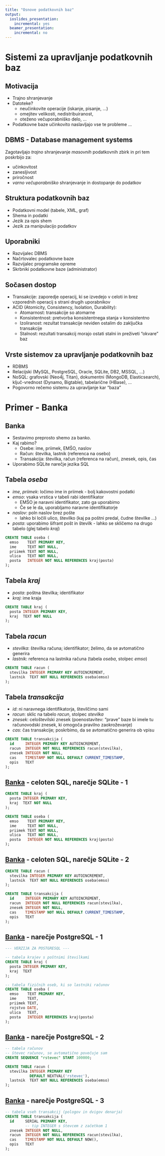 ```yaml
---
title: "Osnove podatkovnih baz"
output:
  ioslides_presentation:
    incremental: yes
  beamer_presentation:
    incremental: no
---
```


# Sistemi za upravljanje podatkovnih baz

## Motivacija

- Trajno shranjevanje
- Datoteke?
    - neučinkovite operacije (iskanje, pisanje, ...)
    - omejitev velikosti, nedistribuiranost, 
    - oteženo večuporabniško delo, ...
- Podatkovne baze učinkovito naslavljajo vse te probleme ...


## DBMS - Database management systems

Zagotavljajo *trajno* shranjevanje *masovnih* podatkovnih zbirk in pri tem poskrbijo za:

- učinkovitost
- zanesljivost
- priročnost
- *varno večuporabniško* shranjevanje in dostopanje do podatkov


## Struktura podatkovnih baz

- Podatkovni model (tabele, XML, graf)
- Shema in podatki 
- Jezik za opis shem
- Jezik za manipulacijo podatkov


## Uporabniki

- Razvijalec DBMS
- Načrtovalec podatkovne baze
- Razvijalec programske opreme
- Skrbniki podatkovne baze (administrator)


## Sočasen dostop

- Transakcije: zaporedje operacij, ki se izvedejo v celoti in brez vzporednih operacij s strani drugih uporabnikov
- ACID (Atomicity, Consistency, Isolation, Durability):
    - Atomarnost: transakcije so atomarne
    - Konsistentnost: pretvorba konsistentnega stanja v konsistentno
    - Izoliranost: rezultat transakcije neviden ostalim do zaključka transakcije
    - Stalnost: rezultati transakcij morajo ostati stalni in preživeti "okvare" baz


## Vrste sistemov za upravljanje podatkovnih baz

- RDBMS
- Relacijski (MySQL, PostgreSQL, Oracle, SQLite, DB2, MSSQL, …)
- NoSQL: grafovski (Neo4j, Titan), dokumentni (MongoDB, Elasticsearch), ključ-vrednost (Dynamo, Bigtable), tabelarične (HBase), ...
- Pogovorno rečemo sistemu za upravljanje kar "baza"



# Primer - Banka

## Banka

- Sestavimo preprosto shemo za banko.
- Kaj rabimo?
    - Osebe: ime, priimek, EMŠO, naslov
    - Račun: številka, lastnik (referenca na osebo)
    - Transakcija: številka, račun (referenca na račun), znesek, opis, čas
- Uporabimo SQLite narečje jezika SQL


## Tabela *oseba* {.smaller .build}

- *ime*, *priimek*: ločimo ime in priimek - bolj kakovostni podatki
- *emso*: vsaka vrstica v tabeli rabi identifikator
    - EMŠO je naravni identifikator, zato ga uporabimo
    - Če se le da, uporabljamo naravne identifikatorje
- *naslov*: poln naslov brez pošte
    - lahko bi ločili ulico, številko (kaj pa poštni predal, čudne številke ...)
- *posta*: uporabimo šifrant pošt in številk - lahko se skličemo na drugo tabelo (glej tabelo *kraj*)
```sql
CREATE TABLE oseba (
  emso    TEXT PRIMARY KEY,
  ime     TEXT NOT NULL,
  priimek TEXT NOT NULL,
  ulica   TEXT NOT NULL,
  posta   INTEGER NOT NULL REFERENCES kraj(posta)
);
```


## Tabela *kraj* {.build}

- *posta*: poštna številka; identifikator
- *kraj*: ime kraja
```sql
CREATE TABLE kraj (
  posta INTEGER PRIMARY KEY,
  kraj  TEXT NOT NULL
);
```


## Tabela *racun* {.build}

- *stevilka*: številka računa; identifikator; želimo, da se avtomatično generira
- *lastnik*: referenca na lastnika računa (tabela *oseba*, stolpec *emso*)
```sql
CREATE TABLE racun (
  stevilka INTEGER PRIMARY KEY AUTOINCREMENT,
  lastnik  TEXT NOT NULL REFERENCES oseba(emso)
);
```


## Tabela *transakcija* {.smaller .build}

- *id*: ni naravnega identifikatorja, številčimo sami
- *racun*: sklic na tabelo *racun*, stolpec *stevilka*
- *znesek*: celoštevilski znesek (poenostavitev: "prave" baze bi imele tu računovodski znesek, ki omogoča pravilno zaokroževanje)
- *cas*: čas transakcije; poskrbimo, da se avtomatično generira ob vpisu
```sql
CREATE TABLE transakcija (
  id     INTEGER PRIMARY KEY AUTOINCREMENT,
  racun  INTEGER NOT NULL REFERENCES racun(stevilka),
  znesek INTEGER NOT NULL, 
  cas    TIMESTAMP NOT NULL DEFAULT CURRENT_TIMESTAMP,
  opis   TEXT
);
```


## [Banka](https://github.com/jaanos/OPB/tree/master/predavanja/prosojnice/01-uvod/banka.sql) - celoten SQL, narečje SQLite - 1

```sql
CREATE TABLE kraj (
  posta INTEGER PRIMARY KEY,
  kraj  TEXT NOT NULL
);

CREATE TABLE oseba (
  emso    TEXT PRIMARY KEY,
  ime     TEXT NOT NULL,
  priimek TEXT NOT NULL,
  ulica   TEXT NOT NULL,
  posta   INTEGER NOT NULL REFERENCES kraj(posta)
);
```


## [Banka](https://github.com/jaanos/OPB/tree/master/predavanja/prosojnice/01-uvod/banka.sql) - celoten SQL, narečje SQLite - 2

```sql
CREATE TABLE racun (
  stevilka INTEGER PRIMARY KEY AUTOINCREMENT,
  lastnik  TEXT NOT NULL REFERENCES oseba(emso)
);

CREATE TABLE transakcija (
  id     INTEGER PRIMARY KEY AUTOINCREMENT,
  racun  INTEGER NOT NULL REFERENCES racun(stevilka),
  znesek INTEGER NOT NULL, 
  cas    TIMESTAMP NOT NULL DEFAULT CURRENT_TIMESTAMP,
  opis   TEXT
);
```


## [Banka](https://github.com/jaanos/OPB/tree/master/predavanja/prosojnice/01-uvod/banka.postgresql) - narečje PostgreSQL - 1

```sql
--- VERZIJA ZA POSTGRESQL ---

-- tabela krajev s poštnimi številkami
CREATE TABLE kraj (
  posta INTEGER PRIMARY KEY,
  kraj	TEXT
);

-- tabela fizičnih oseb, ki so lastniki računov
CREATE TABLE oseba (
  emso    TEXT PRIMARY KEY,
  ime     TEXT,
  priimek TEXT,
  rojstvo DATE,
  ulica   TEXT,
  posta   INTEGER REFERENCES kraj(posta)
);
```


## [Banka](https://github.com/jaanos/OPB/tree/master/predavanja/prosojnice/01-uvod/banka.postgresql) - narečje PostgreSQL - 2 
```sql
-- tabela računov
-- števec računov, se avtomatično povečuje sam
CREATE SEQUENCE "rstevec" START 100000; 

CREATE TABLE racun (
  stevilka INTEGER PRIMARY KEY
           DEFAULT NEXTVAL('rstevec'),
  lastnik  TEXT NOT NULL REFERENCES oseba(emso)
);
```


## [Banka](https://github.com/jaanos/OPB/tree/master/predavanja/prosojnice/01-uvod/banka.postgresql) - narečje PostgreSQL - 3
```sql
-- tabela vseh transakcij (pologov in dvigov denarja)
CREATE TABLE transakcija (
  id     SERIAL PRIMARY KEY,
         -- tip INTEGER s števcem z začetkom 1
  znesek INTEGER NOT NULL,
  racun  INTEGER NOT NULL REFERENCES racun(stevilka),
  cas    TIMESTAMP NOT NULL DEFAULT NOW(),
  opis   TEXT
);
```

